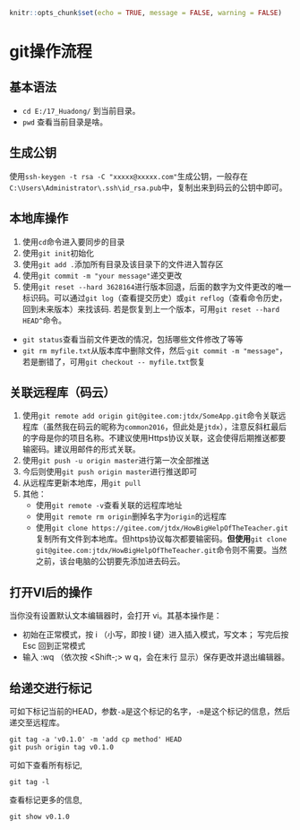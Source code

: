 ```{r setup, include=FALSE}
knitr::opts_chunk$set(echo = TRUE, message = FALSE, warning = FALSE)
```

# git操作流程
## 基本语法
- `cd E:/17_Huadong/` 到当前目录。
- `pwd` 查看当前目录是啥。

## 生成公钥
使用`ssh-keygen -t rsa -C "xxxxx@xxxxx.com"  `生成公钥，一般存在`C:\Users\Administrator\.ssh\id_rsa.pub`中，复制出来到码云的公钥中即可。

## 本地库操作
1. 使用`cd`命令进入要同步的目录
2. 使用`git init`初始化
3. 使用`git add .`添加所有目录及该目录下的文件进入暂存区
4. 使用`git commit -m "your message"`递交更改
5. 使用`git reset --hard 3628164`进行版本回退，后面的数字为文件更改的唯一标识码。可以通过`git log`（查看提交历史）或`git reflog`（查看命令历史，回到未来版本）来找该码. 若是恢复到上一个版本，可用`git reset --hard HEAD^`命令。

- `git status`查看当前文件更改的情况，包括哪些文件修改了等等
- `git rm myfile.txt`从版本库中删除文件，然后·`git commit -m "message"`，若是删错了，可用`git checkout -- myfile.txt`恢复

## 关联远程库（码云）
1. 使用`git remote add origin git@gitee.com:jtdx/SomeApp.git`命令关联远程库（虽然我在码云的昵称为`common2016`，但此处是`jtdx`），注意反斜杠最后的字母是你的项目名称。不建议使用Https协议关联，这会使得后期推送都要输密码。建议用邮件的形式关联。
2. 使用`git push -u origin master`进行第一次全部推送
3. 今后则使用`git push origin master`进行推送即可
4. 从远程库更新本地库，用`git pull`
5. 其他：
    - 使用`git remote -v`查看关联的远程库地址
    - 使用`git remote rm origin`删掉名字为`origin`的远程库
    - 使用`git clone https://gitee.com/jtdx/HowBigHelpOfTheTeacher.git`复制所有文件到本地库。但https协议每次都要输密码。**但使用**`git clone git@gitee.com:jtdx/HowBigHelpOfTheTeacher.git`命令则不需要。当然之前，该台电脑的公钥要先添加进去码云。
   
## 打开VI后的操作

当你没有设置默认文本编辑器时，会打开 vi。其基本操作是：

- 初始在正常模式，按 i （小写，即按 I 键）进入插入模式，写文本；
写完后按 Esc 回到正常模式
- 输入 :wq （依次按 <Shift-;> w q，会在末行
显示）保存更改并退出编辑器。

## 给递交进行标记

可如下标记当前的HEAD，参数`-a`是这个标记的名字，`-m`是这个标记的信息，然后递交至远程库。
```
git tag -a 'v0.1.0' -m 'add cp method' HEAD
git push origin tag v0.1.0
```

可如下查看所有标记,
```
git tag -l
```
查看标记更多的信息,
```
git show v0.1.0
```